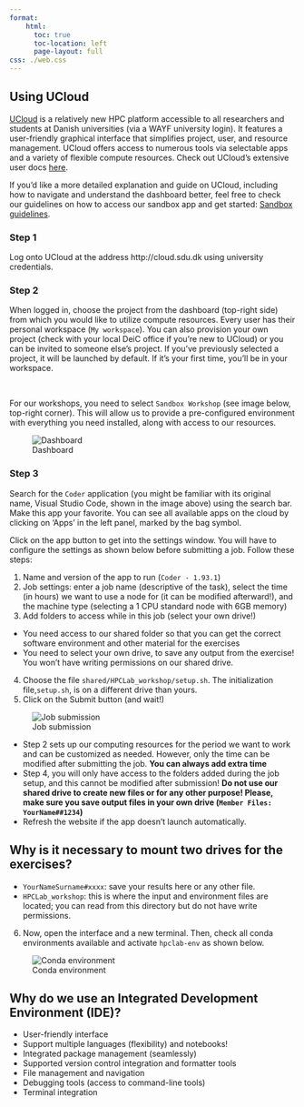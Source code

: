 ```yaml
---
format: 
    html:
      toc: true
      toc-location: left
      page-layout: full
css: ./web.css
---
```


## Using UCloud 

[UCloud](https://cloud.sdu.dk) is a relatively new HPC platform accessible to all researchers and students at Danish universities (via a WAYF university login). It features a user-friendly graphical interface that simplifies project, user, and resource management. UCloud offers access to numerous tools via selectable apps and a variety of flexible compute resources. Check out UCloud’s extensive user docs [here](https://docs.cloud.sdu.dk/index.html).

If you’d like a more detailed explanation and guide on UCloud, including how to navigate and understand the dashboard better, feel free to check our guidelines on how to access our sandbox app and get started: [Sandbox guidelines](https://hds-sandbox.github.io/access/UCloud.html).

### Step 1
Log onto UCloud at the address http://cloud.sdu.dk using university credentials.

### Step 2

When logged in, choose the project from the dashboard (top-right side) from which you would like to utilize compute resources. Every user has their personal workspace (`My workspace`). You can also provision your own project (check with your local DeiC office if you’re new to UCloud) or you can be invited to someone else’s project. If you’ve previously selected a project, it will be launched by default. If it’s your first time, you’ll be in your workspace. 

&nbsp;

For our workshops, you need to select `Sandbox Workshop` (see image below, top-right corner). This will allow us to provide a pre-configured environment with everything you need installed, along with access to our resources.

![Dashboard](./images/step1.png)

### Step 3

Search for the `Coder` application (you might be familiar with its original name, Visual Studio Code, shown in the image above) using the search bar. Make this app your favorite. You can see all available apps on the cloud by clicking on 'Apps' in the left panel, marked by the bag symbol.

Click on the app button to get into the settings window. You will have to configure the settings as shown below before submitting a job. Follow these steps: 

1. Name and version of the app to run (`Coder - 1.93.1`)
2. Job settings: enter a job name (descriptive of the task), select the time (in hours) we want to use a node for (it can be modified afterward!), and the machine type (selecting a 1 CPU standard node with 6GB memory)
3. Add folders to access while in this job (select your own drive!)
  - You need access to our shared folder so that you can get the correct software environment and other material for the exercises
  - You need to select your own drive, to save any output from the exercise! You won't have writing permissions on our shared drive. 
4. Choose the file `shared/HPCLab_workshop/setup.sh`. The initialization file,`setup.sh`, is on a different drive than yours.
5. Click on the Submit button (and wait!)

![Job submission](./images/step2.png)

:::{.callout-warning}
- Step 2 sets up our computing resources for the period we want to work and can be customized as needed. However, only the time can be modified after submitting the job. **You can always add extra time**
- Step 4, you will only have access to the folders added during the job setup, and this cannot be modified after submission! **Do not use our shared drive to create new files or for any other purpose! Please, make sure you save output files in your own drive (`Member Files: YourName##1234`)**
- Refresh the website if the app doesn't launch automatically.
:::

:::{.callout-important}
# Why is it necessary to mount two drives for the exercises?

- `YourNameSurname#xxxx`: save your results here or any other file. 
- `HPCLab_workshop`: this is where the input and environment files are located; you can read from this directory but do not have write permissions. 
:::

6. Now, open the interface and a new terminal. Then, check all conda environments available and activate `hpclab-env` as shown below. 

![Conda environment](./images/conda.png)

:::{.callout-tip}
# Why do we use an Integrated Development Environment (IDE)?

- User-friendly interface​
- Support multiple languages (flexibility)​ and notebooks! ​
- Integrated package management (seamlessly)​
- Supported version control integration and formatter tools​
- File management and navigation ​
- Debugging tools (access to command-line tools)​
- Terminal integration ​
:::

